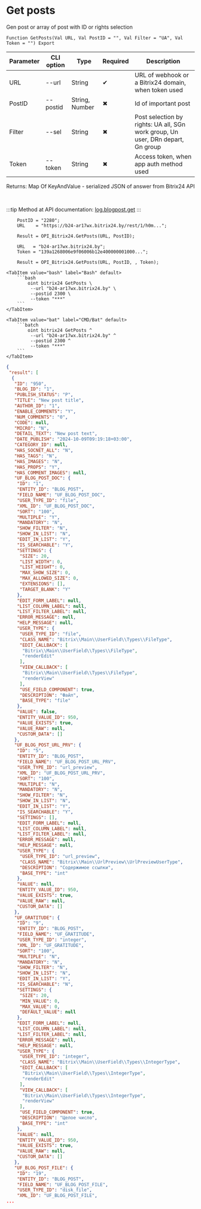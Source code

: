 ﻿---
sidebar_position: 5
description: Get posts and other functions to work with Bitrix24 in the Open Integration Package, a free open-source integration library for 1C:Enterprise 8, OneScript and CLI
keywords: [1C, 1С, 1С:Enterprise, 1С:Enterprise 8.3, API, Integration, Services, Exchange, OneScript, CLI, Bitrix24]
---


# Get posts
 Gen post or array of post with ID or rights selection



`Function GetPosts(Val URL, Val PostID = "", Val Filter = "UA", Val Token = "") Export`

  | Parameter | CLI option | Type | Required | Description |
  |-|-|-|-|-|
  | URL | --url | String | &#x2714; | URL of webhook or a Bitrix24 domain, when token used |
  | PostID | --postid | String, Number | &#x2716; | Id of important post |
  | Filter | --sel | String | &#x2716; | Post selection by rights: UA all, SGn work group, Un user, DRn depart, Gn group |
  | Token | --token | String | &#x2716; | Access token, when app auth method used |

  
  Returns:  Map Of KeyAndValue - serialized JSON of answer from Bitrix24 API

<br/>

:::tip
Method at API documentation: [log.blogpost.get](https://dev.1c-bitrix.ru/rest_help/log/log_blogpost_get.php)
:::
<br/>



```bsl title="1C:Enterprise/OneScript code example"
    PostID = "2280";
    URL    = "https://b24-ar17wx.bitrix24.by/rest/1/h0m...";

    Result = OPI_Bitrix24.GetPosts(URL, PostID);

    URL   = "b24-ar17wx.bitrix24.by";
    Token = "139a1268006e9f06006b12e400000001000...";

    Result = OPI_Bitrix24.GetPosts(URL, PostID, , Token);
```
 

 <Tabs>
  
    <TabItem value="bash" label="Bash" default>
        ```bash
            oint bitrix24 GetPosts \
             --url "b24-ar17wx.bitrix24.by" \
             --postid 2300 \
             --token "***"
        ```
    </TabItem>
  
    <TabItem value="bat" label="CMD/Bat" default>
        ```batch
            oint bitrix24 GetPosts ^
             --url "b24-ar17wx.bitrix24.by" ^
             --postid 2300 ^
             --token "***"
        ```
    </TabItem>
</Tabs>


```json title="Result"
{
 "result": [
  {
   "ID": "950",
   "BLOG_ID": "1",
   "PUBLISH_STATUS": "P",
   "TITLE": "New post title",
   "AUTHOR_ID": "1",
   "ENABLE_COMMENTS": "Y",
   "NUM_COMMENTS": "0",
   "CODE": null,
   "MICRO": "N",
   "DETAIL_TEXT": "New post text",
   "DATE_PUBLISH": "2024-10-09T09:19:18+03:00",
   "CATEGORY_ID": null,
   "HAS_SOCNET_ALL": "N",
   "HAS_TAGS": "N",
   "HAS_IMAGES": "N",
   "HAS_PROPS": "Y",
   "HAS_COMMENT_IMAGES": null,
   "UF_BLOG_POST_DOC": {
    "ID": "1",
    "ENTITY_ID": "BLOG_POST",
    "FIELD_NAME": "UF_BLOG_POST_DOC",
    "USER_TYPE_ID": "file",
    "XML_ID": "UF_BLOG_POST_DOC",
    "SORT": "100",
    "MULTIPLE": "Y",
    "MANDATORY": "N",
    "SHOW_FILTER": "N",
    "SHOW_IN_LIST": "N",
    "EDIT_IN_LIST": "Y",
    "IS_SEARCHABLE": "Y",
    "SETTINGS": {
     "SIZE": 20,
     "LIST_WIDTH": 0,
     "LIST_HEIGHT": 0,
     "MAX_SHOW_SIZE": 0,
     "MAX_ALLOWED_SIZE": 0,
     "EXTENSIONS": [],
     "TARGET_BLANK": "Y"
    },
    "EDIT_FORM_LABEL": null,
    "LIST_COLUMN_LABEL": null,
    "LIST_FILTER_LABEL": null,
    "ERROR_MESSAGE": null,
    "HELP_MESSAGE": null,
    "USER_TYPE": {
     "USER_TYPE_ID": "file",
     "CLASS_NAME": "Bitrix\\Main\\UserField\\Types\\FileType",
     "EDIT_CALLBACK": [
      "Bitrix\\Main\\UserField\\Types\\FileType",
      "renderEdit"
     ],
     "VIEW_CALLBACK": [
      "Bitrix\\Main\\UserField\\Types\\FileType",
      "renderView"
     ],
     "USE_FIELD_COMPONENT": true,
     "DESCRIPTION": "Файл",
     "BASE_TYPE": "file"
    },
    "VALUE": false,
    "ENTITY_VALUE_ID": 950,
    "VALUE_EXISTS": true,
    "VALUE_RAW": null,
    "CUSTOM_DATA": []
   },
   "UF_BLOG_POST_URL_PRV": {
    "ID": "5",
    "ENTITY_ID": "BLOG_POST",
    "FIELD_NAME": "UF_BLOG_POST_URL_PRV",
    "USER_TYPE_ID": "url_preview",
    "XML_ID": "UF_BLOG_POST_URL_PRV",
    "SORT": "100",
    "MULTIPLE": "N",
    "MANDATORY": "N",
    "SHOW_FILTER": "N",
    "SHOW_IN_LIST": "N",
    "EDIT_IN_LIST": "Y",
    "IS_SEARCHABLE": "Y",
    "SETTINGS": [],
    "EDIT_FORM_LABEL": null,
    "LIST_COLUMN_LABEL": null,
    "LIST_FILTER_LABEL": null,
    "ERROR_MESSAGE": null,
    "HELP_MESSAGE": null,
    "USER_TYPE": {
     "USER_TYPE_ID": "url_preview",
     "CLASS_NAME": "Bitrix\\Main\\UrlPreview\\UrlPreviewUserType",
     "DESCRIPTION": "Содержимое ссылки",
     "BASE_TYPE": "int"
    },
    "VALUE": null,
    "ENTITY_VALUE_ID": 950,
    "VALUE_EXISTS": true,
    "VALUE_RAW": null,
    "CUSTOM_DATA": []
   },
   "UF_GRATITUDE": {
    "ID": "9",
    "ENTITY_ID": "BLOG_POST",
    "FIELD_NAME": "UF_GRATITUDE",
    "USER_TYPE_ID": "integer",
    "XML_ID": "UF_GRATITUDE",
    "SORT": "100",
    "MULTIPLE": "N",
    "MANDATORY": "N",
    "SHOW_FILTER": "N",
    "SHOW_IN_LIST": "N",
    "EDIT_IN_LIST": "Y",
    "IS_SEARCHABLE": "N",
    "SETTINGS": {
     "SIZE": 20,
     "MIN_VALUE": 0,
     "MAX_VALUE": 0,
     "DEFAULT_VALUE": null
    },
    "EDIT_FORM_LABEL": null,
    "LIST_COLUMN_LABEL": null,
    "LIST_FILTER_LABEL": null,
    "ERROR_MESSAGE": null,
    "HELP_MESSAGE": null,
    "USER_TYPE": {
     "USER_TYPE_ID": "integer",
     "CLASS_NAME": "Bitrix\\Main\\UserField\\Types\\IntegerType",
     "EDIT_CALLBACK": [
      "Bitrix\\Main\\UserField\\Types\\IntegerType",
      "renderEdit"
     ],
     "VIEW_CALLBACK": [
      "Bitrix\\Main\\UserField\\Types\\IntegerType",
      "renderView"
     ],
     "USE_FIELD_COMPONENT": true,
     "DESCRIPTION": "Целое число",
     "BASE_TYPE": "int"
    },
    "VALUE": null,
    "ENTITY_VALUE_ID": 950,
    "VALUE_EXISTS": true,
    "VALUE_RAW": null,
    "CUSTOM_DATA": []
   },
   "UF_BLOG_POST_FILE": {
    "ID": "19",
    "ENTITY_ID": "BLOG_POST",
    "FIELD_NAME": "UF_BLOG_POST_FILE",
    "USER_TYPE_ID": "disk_file",
    "XML_ID": "UF_BLOG_POST_FILE",
...
```
